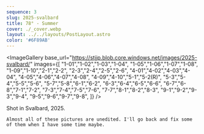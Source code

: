 ```yaml
---
sequence: 3
slug: 2025-svalbard
title: 78° - Summer
cover: ./_cover.webp
layout: ../../layouts/PostLayout.astro
color: '#6F89AB'
---
```


<ImageGallery base_url="https://stjjp.blob.core.windows.net/images/2025-svalbard/" images={[
    "1-01","1-02","1-03","1-04",
    "1-05","1-06","1-07","1-08",
    "1-09","1-10","2-1","2-2",
    "2-3","2-4","2-5","2-6",
    "4-01","4-02","4-03","4-04",
    "4-05","4-06","4-07","4-08",
    "4-09","4-10","5-1","5-2(R)",
    "5-3","5-4","5-5","5-6",
    "5-7","5-8","6-1","6-2",
    "6-3","6-4","6-5","6-6",
    "6-7","6-8","7-1","7-2",
    "7-3","7-4","7-5","7-6",
    "7-7","8-1","8-2","8-3",
    "9-1","9-2","9-3","9-4",
    "9-5","9-6","9-7","9-8",
]} />

<Footnote>
    Shot in Svalbard, 2025.

    Almost all of these pictures are unedited. I'll go back and fix some of them when I have some time maybe.
</Footnote>

<PaginationLinks postId={frontmatter.sequence} />